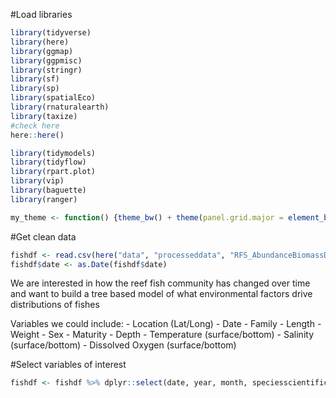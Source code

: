 #Load libraries
```r
library(tidyverse)
library(here)
library(ggmap)
library(ggpmisc)
library(stringr)
library(sf)
library(sp)
library(spatialEco)
library(rnaturalearth)
library(taxize)
#check here
here::here()

library(tidymodels)
library(tidyflow)
library(rpart.plot)
library(vip)
library(baguette)
library(ranger)

my_theme <- function() {theme_bw() + theme(panel.grid.major = element_blank(), panel.grid.minor = element_blank(), plot.title = element_text(size=12, face= "bold", colour= "black"), axis.title.x = element_text(size=12, face="bold", colour = "black"), axis.title.y = element_text(size=12, face="bold", colour = "black"))}
```

#Get clean data
```r
fishdf <- read.csv(here("data", "processeddata", "RFS_AbundanceBiomassDepth.csv"))
fishdf$date <- as.Date(fishdf$date)
```

We are interested in how the reef fish community has changed over time and want to build a tree based model of what environmental factors drive distributions of fishes

Variables we could include: 
 - Location (Lat/Long)
 - Date
 - Family
 - Length
 - Weight
 - Sex
 - Maturity
 - Depth
 - Temperature (surface/bottom)
 - Salinity (surface/bottom)
 - Dissolved Oxygen (surface/bottom)
 
#Select variables of interest
```r
fishdf <- fishdf %>% dplyr::select(date, year, month, speciesscientificname, speciestotalweight, tempsurface, tempbottom, salinitysurface, salinitybottom, sdo, bdo, latitudestart, longitudestart, depthstart, family)
```
 
 